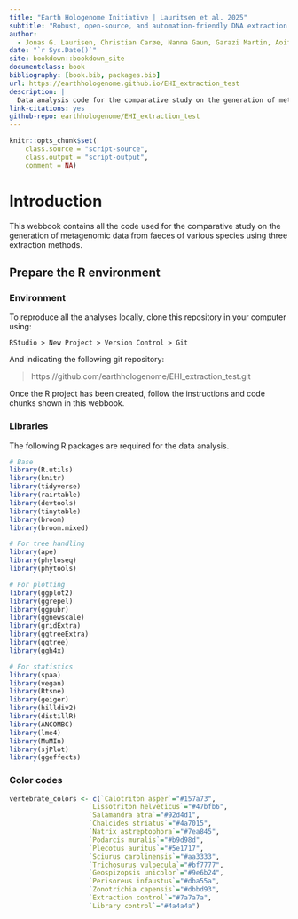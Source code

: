```yaml
---
title: "Earth Hologenome Initiative | Lauritsen et al. 2025"
subtitle: "Robust, open-source, and automation-friendly DNA extraction protocol for hologenomic research"
author:
  - Jonas G. Laurisen, Christian Carøe, Nanna Gaun, Garazi Martin, Aoife Leonard, Raphael Eisenhofer, M Thomas P Gilbert, Ostaizka Aizpurua, Antton Alberdi^[University of Copenhagen, antton.alberdi@sund.ku.dk], Carlotta Pietroni
date: "`r Sys.Date()`"
site: bookdown::bookdown_site
documentclass: book
bibliography: [book.bib, packages.bib]
url: https://earthhologenome.github.io/EHI_extraction_test
description: |
  Data analysis code for the comparative study on the generation of metagenomic data from faeces of various species using three extraction methods.
link-citations: yes
github-repo: earthhologenome/EHI_extraction_test
---
```


```r
knitr::opts_chunk$set(
    class.source = "script-source",
    class.output = "script-output",
    comment = NA)
```

# Introduction

This webbook contains all the code used for the comparative study on the generation of metagenomic data from faeces of various species using three extraction methods.

## Prepare the R environment

### Environment

To reproduce all the analyses locally, clone this repository in your computer using:

```
RStudio > New Project > Version Control > Git
```

And indicating the following git repository:

> https://github.com/earthhologenome/EHI_extraction_test.git

Once the R project has been created, follow the instructions and code chunks shown in this webbook.

### Libraries

The following R packages are required for the data analysis.

```r
# Base
library(R.utils)
library(knitr)
library(tidyverse)
library(rairtable)
library(devtools)
library(tinytable)
library(broom)
library(broom.mixed)

# For tree handling
library(ape)
library(phyloseq)
library(phytools)

# For plotting
library(ggplot2)
library(ggrepel)
library(ggpubr)
library(ggnewscale)
library(gridExtra)
library(ggtreeExtra)
library(ggtree)
library(ggh4x)

# For statistics
library(spaa)
library(vegan)
library(Rtsne)
library(geiger)
library(hilldiv2)
library(distillR)
library(ANCOMBC)
library(lme4)
library(MuMIn)
library(sjPlot)
library(ggeffects)
```

### Color codes

```r
vertebrate_colors <- c(`Calotriton asper`="#157a73",
                    `Lissotriton helveticus`="#47bfb6",
                    `Salamandra atra`="#92d4d1",
                    `Chalcides striatus`="#4a7015",
                    `Natrix astreptophora`="#7ea845",
                    `Podarcis muralis`="#b9d98d",
                    `Plecotus auritus`="#5e1717",
                    `Sciurus carolinensis`="#aa3333",
                    `Trichosurus vulpecula`="#bf7777",
                    `Geospizopsis unicolor`="#9e6b24",
                    `Perisoreus infaustus`="#dba55a",
                    `Zonotrichia capensis`="#dbbd93",
                    `Extraction control`="#7a7a7a",
                    `Library control`="#4a4a4a")
```